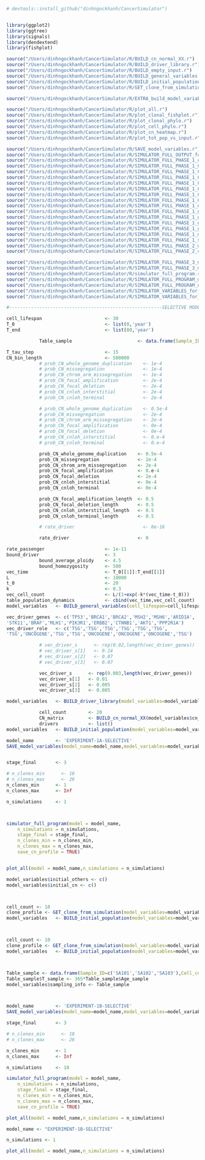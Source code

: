 ```r
# devtools::install_github("dinhngockhanh/CancerSimulator")


library(ggplot2)
library(ggtree)
library(signals)
library(dendextend)
library(fishplot)

source("/Users/dinhngockhanh/CancerSimulator/R/BUILD_cn_normal_XX.r")
source("/Users/dinhngockhanh/CancerSimulator/R/BUILD_driver_library.r")
source("/Users/dinhngockhanh/CancerSimulator/R/BUILD_empty_input.r")
source("/Users/dinhngockhanh/CancerSimulator/R/BUILD_general_variables.r")
source("/Users/dinhngockhanh/CancerSimulator/R/BUILD_initial_population.r")
source("/Users/dinhngockhanh/CancerSimulator/R/GET_clone_from_simulation.r")

source("/Users/dinhngockhanh/CancerSimulator/R/EXTRA_build_model_variables_from_sample.r")

source("/Users/dinhngockhanh/CancerSimulator/R/plot_all.r")
source("/Users/dinhngockhanh/CancerSimulator/R/plot_clonal_fishplot.r")
source("/Users/dinhngockhanh/CancerSimulator/R/plot_clonal_phylo.r")
source("/Users/dinhngockhanh/CancerSimulator/R/plot_cell_phylo.r")
source("/Users/dinhngockhanh/CancerSimulator/R/plot_cn_heatmap.r")
source("/Users/dinhngockhanh/CancerSimulator/R/plot_tot_pop_vs_input.r")

source("/Users/dinhngockhanh/CancerSimulator/R/SAVE_model_variables.r")
source("/Users/dinhngockhanh/CancerSimulator/R/SIMULATOR_FULL_OUTPUT_for_comparison_between_MATLAB_and_R.r")
source("/Users/dinhngockhanh/CancerSimulator/R/SIMULATOR_FULL_PHASE_1_clonal_population_cleaning.r")
source("/Users/dinhngockhanh/CancerSimulator/R/SIMULATOR_FULL_PHASE_1_CN_chrom_arm_missegregation.r")
source("/Users/dinhngockhanh/CancerSimulator/R/SIMULATOR_FULL_PHASE_1_CN_cnloh_interstitial.r")
source("/Users/dinhngockhanh/CancerSimulator/R/SIMULATOR_FULL_PHASE_1_CN_cnloh_terminal.r")
source("/Users/dinhngockhanh/CancerSimulator/R/SIMULATOR_FULL_PHASE_1_CN_focal_amplification.r")
source("/Users/dinhngockhanh/CancerSimulator/R/SIMULATOR_FULL_PHASE_1_CN_focal_deletion.r")
source("/Users/dinhngockhanh/CancerSimulator/R/SIMULATOR_FULL_PHASE_1_CN_missegregation.r")
source("/Users/dinhngockhanh/CancerSimulator/R/SIMULATOR_FULL_PHASE_1_CN_whole_genome_duplication.r")
source("/Users/dinhngockhanh/CancerSimulator/R/SIMULATOR_FULL_PHASE_1_drivers.r")
source("/Users/dinhngockhanh/CancerSimulator/R/SIMULATOR_FULL_PHASE_1_genotype_cleaning.r")
source("/Users/dinhngockhanh/CancerSimulator/R/SIMULATOR_FULL_PHASE_1_genotype_comparison.r")
source("/Users/dinhngockhanh/CancerSimulator/R/SIMULATOR_FULL_PHASE_1_genotype_initiation.r")
source("/Users/dinhngockhanh/CancerSimulator/R/SIMULATOR_FULL_PHASE_1_genotype_update.r")
source("/Users/dinhngockhanh/CancerSimulator/R/SIMULATOR_FULL_PHASE_1_main.r")
source("/Users/dinhngockhanh/CancerSimulator/R/SIMULATOR_FULL_PHASE_1_selection_rate.r")
source("/Users/dinhngockhanh/CancerSimulator/R/SIMULATOR_FULL_PHASE_2_main.r")
source("/Users/dinhngockhanh/CancerSimulator/R/SIMULATOR_FULL_PHASE_2_copy_number_table.r")

source("/Users/dinhngockhanh/CancerSimulator/R/SIMULATOR_FULL_PHASE_3_main_OLD.r")
source("/Users/dinhngockhanh/CancerSimulator/R/SIMULATOR_FULL_PHASE_3_main.r")
source("/Users/dinhngockhanh/CancerSimulator/R/simulator_full_program.r")
source("/Users/dinhngockhanh/CancerSimulator/R/SIMULATOR_FULL_PROGRAM_many_simulations.r")
source("/Users/dinhngockhanh/CancerSimulator/R/SIMULATOR_FULL_PROGRAM_one_simulation.r")
source("/Users/dinhngockhanh/CancerSimulator/R/SIMULATOR_VARIABLES_for_fitting.r")
source("/Users/dinhngockhanh/CancerSimulator/R/SIMULATOR_VARIABLES_for_simulation.r")
```

```r
#--------------------------------------------------------SELECTIVE MODEL

cell_lifespan                       <- 30
T_0                                 <- list(0,'year')
T_end                               <- list(80,'year')

            Table_sample                        <- data.frame(Sample_ID='SA01',Cell_count=300,Age_sample=80)

T_tau_step                          <- 15
CN_bin_length                       <- 500000
            # prob_CN_whole_genome_duplication    <- 1e-4
            # prob_CN_missegregation              <- 1e-4
            # prob_CN_chrom_arm_missegregation    <- 1e-4
            # prob_CN_focal_amplification         <- 2e-4
            # prob_CN_focal_deletion              <- 2e-4
            # prob_CN_cnloh_interstitial          <- 2e-4
            # prob_CN_cnloh_terminal              <- 2e-4

            # prob_CN_whole_genome_duplication    <- 0.5e-4
            # prob_CN_missegregation              <- 2e-4
            # prob_CN_chrom_arm_missegregation    <- 2e-4
            # prob_CN_focal_amplification         <- 0e-4
            # prob_CN_focal_deletion              <- 0e-4
            # prob_CN_cnloh_interstitial          <- 0.e-4
            # prob_CN_cnloh_terminal              <- 0.e-4

            prob_CN_whole_genome_duplication    <- 0.5e-4
            prob_CN_missegregation              <- 2e-4
            prob_CN_chrom_arm_missegregation    <- 2e-4
            prob_CN_focal_amplification         <- 0.e-4
            prob_CN_focal_deletion              <- 2e-4
            prob_CN_cnloh_interstitial          <- 0e-4
            prob_CN_cnloh_terminal              <- 0e-4

            prob_CN_focal_amplification_length  <- 0.5
            prob_CN_focal_deletion_length       <- 0.5
            prob_CN_cnloh_interstitial_length   <- 0.5
            prob_CN_cnloh_terminal_length       <- 0.5

            # rate_driver                         <- 8e-16

            rate_driver                         <- 0

rate_passenger                      <- 1e-11
bound_driver                        <- 3
            bound_average_ploidy    <- 4.5
            bound_homozygosity      <- 500
vec_time                            <- T_0[[1]]:T_end[[1]]
L                                   <- 10000
t_0                                 <- 20
k                                   <- 0.3
vec_cell_count                      <- L/(1+exp(-k*(vec_time-t_0)))
table_population_dynamics           <- cbind(vec_time,vec_cell_count)
model_variables   <- BUILD_general_variables(cell_lifespan=cell_lifespan,T_0=T_0,T_end=T_end,T_tau_step=T_tau_step,Table_sample=Table_sample,CN_bin_length=CN_bin_length,prob_CN_whole_genome_duplication=prob_CN_whole_genome_duplication,prob_CN_missegregation=prob_CN_missegregation,prob_CN_chrom_arm_missegregation=prob_CN_chrom_arm_missegregation,prob_CN_focal_amplification=prob_CN_focal_amplification,prob_CN_focal_deletion=prob_CN_focal_deletion,prob_CN_cnloh_interstitial=prob_CN_cnloh_interstitial,prob_CN_cnloh_terminal=prob_CN_cnloh_terminal,prob_CN_focal_amplification_length=prob_CN_focal_amplification_length,prob_CN_focal_deletion_length=prob_CN_focal_deletion_length,prob_CN_cnloh_interstitial_length=prob_CN_cnloh_interstitial_length,prob_CN_cnloh_terminal_length=prob_CN_cnloh_terminal_length,rate_driver=rate_driver,rate_passenger=rate_passenger,bound_driver=bound_driver,bound_average_ploidy=bound_average_ploidy,bound_homozygosity=bound_homozygosity,table_population_dynamics=table_population_dynamics)

vec_driver_genes  <- c('TP53','BRCA1','BRCA2','MSH2','MSH6','ARID1A',
'STK11','BRAF','MLH1','PIK3R1','ERBB2','CTNNB1','AKT1','PPP2R1A')
vec_driver_role   <- c('TSG','TSG','TSG','TSG','TSG','TSG',
'TSG','ONCOGENE','TSG','TSG','ONCOGENE','ONCOGENE','ONCOGENE','TSG')

            # vec_driver_s      <- rep(0.02,length(vec_driver_genes))
            # vec_driver_s[1]   <- 0.14
            # vec_driver_s[2]   <- 0.07
            # vec_driver_s[3]   <- 0.07

            vec_driver_s      <- rep(0.003,length(vec_driver_genes))
            vec_driver_s[1]   <- 0.01
            vec_driver_s[2]   <- 0.005
            vec_driver_s[3]   <- 0.005

model_variables   <- BUILD_driver_library(model_variables=model_variables,vec_driver_genes=vec_driver_genes,vec_driver_role=vec_driver_role,vec_driver_s=vec_driver_s)

            cell_count        <- 20
            CN_matrix         <- BUILD_cn_normal_XX(model_variables$cn_info)
            drivers           <- list()
model_variables   <- BUILD_initial_population(model_variables=model_variables,cell_count=cell_count,CN_matrix=CN_matrix,drivers=drivers)

model_name        <- 'EXPERIMENT-1A-SELECTIVE'
SAVE_model_variables(model_name=model_name,model_variables=model_variables)


stage_final       <- 3

# n_clones_min      <- 18
# n_clones_max      <- 26
n_clones_min      <- 1
n_clones_max      <- Inf

n_simulations     <- 1



simulator_full_program(model = model_name,
    n_simulations = n_simulations,
    stage_final = stage_final,
    n_clones_min = n_clones_min,
    n_clones_max = n_clones_max,
    save_cn_profile = TRUE)


plot_all(model = model_name,n_simulations = n_simulations)
```


```r
model_variables$initial_others <- c()
model_variables$initial_cn <- c()



cell_count <- 10
clone_profile <- GET_clone_from_simulation(model_variables=model_variables,cell_count=cell_count,old_simulation="EXPERIMENT-1A-SELECTIVE_simulation_1",clone="L")
model_variables   <- BUILD_initial_population(model_variables=model_variables,cell_count=cell_count,CN_matrix=clone_profile$CN_profile,drivers=clone_profile$driver_profile)



cell_count <- 10
clone_profile <- GET_clone_from_simulation(model_variables=model_variables,cell_count=cell_count,old_simulation="EXPERIMENT-1A-SELECTIVE_simulation_3",clone="G")
model_variables   <- BUILD_initial_population(model_variables=model_variables,cell_count=cell_count,CN_matrix=clone_profile$CN_profile,drivers=clone_profile$driver_profile)



Table_sample <- data.frame(Sample_ID=c('SA101','SA102','SA103'),Cell_count=c(100,100,100),Age_sample=c(40,60,80))
Table_sample$T_sample <- 365*Table_sample$Age_sample
model_variables$sampling_info <- Table_sample



model_name        <- 'EXPERIMENT-1B-SELECTIVE'
SAVE_model_variables(model_name=model_name,model_variables=model_variables)

stage_final       <- 3

# n_clones_min      <- 18
# n_clones_max      <- 26

n_clones_min      <- 1
n_clones_max      <- Inf

n_simulations     <- 10

simulator_full_program(model = model_name,
    n_simulations = n_simulations,
    stage_final = stage_final,
    n_clones_min = n_clones_min,
    n_clones_max = n_clones_max,
    save_cn_profile = TRUE)

plot_all(model = model_name,n_simulations = n_simulations)
```

```r
model_name <- "EXPERIMENT-1B-SELECTIVE"

n_simulations <- 1

plot_all(model = model_name,n_simulations = n_simulations)
```

